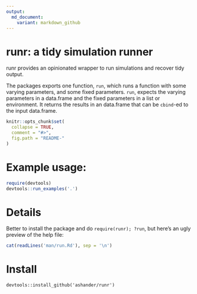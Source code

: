 ```yaml
---
output:
  md_document:
    variant: markdown_github
---
```


<!-- README.md is generated from README.Rmd. Please edit that file -->

runr: a tidy simulation runner
=============================

runr provides an opinionated wrapper to run simulations and recover tidy output.

The packages exports one function, `run`, which runs a function with some
varying parameters, and some fixed parameters. `run`, expects the varying
parameters in a data.frame and the fixed parameters in a list or environment.
It returns the results in an data.frame that can be `cbind`-ed to the input
data.frame.

```r
knitr::opts_chunk$set(
  collapse = TRUE,
  comment = "#>",
  fig.path = "README-"
)
```


# Example usage:
```r
require(devtools)
devtools::run_examples('.')
```

# Details
Better to install the package and do `require(runr); ?run`, but here's an ugly
preview of the help file:

```r
cat(readLines('man/run.Rd'), sep = '\n')
```

# Install
`devtools::install_github('ashander/runr')`
